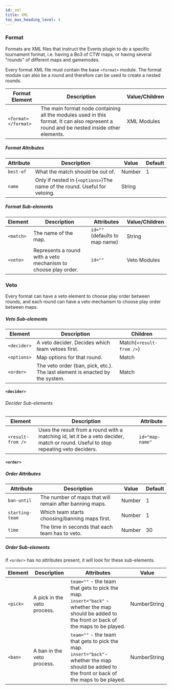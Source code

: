 ```yaml
---
id: xml
title: XML
toc_max_heading_level: 4
---
```


### Format

Formats are XML files that instruct the Events plugin to do a specific tournament format, i.e. having a Bo3 of CTW maps, or having several "rounds" of different maps and gamemodes.

Every format XML file must contain the base `<format>` module. 
The format module can also be a round and therefore can be used to create a nested rounds.

| Format Element | Description | Value/Children |
|---|---|---|
| `<format> </format>` | The main format node containing all the modules used in this format. It can also represent a round and be nested inside other elements. | <span className="badge badge--secondary">XML Modules</span> |

##### Format Attributes

| Attribute | Description | Value | Default |
|---|---|---|---|
| `best-of` | What the match should be out of. | <span className="badge badge--primary">Number</span> | 1 |
| `name` | <span className="badge badge--danger">Only if nested in {`<options>`}</span>The name of the round. Useful for vetoing. | <span className="badge badge--primary">String</span> |

##### Format Sub-elements

| Element | Description | Attributes | Value/Children |
|---|---|---|---|
| `<match>` | The name of the map. | `id=""`<br />(defaults to map name) | <span className="badge badge--primary">String</span> |
| `<veto>` | Represents a round with a veto mechanism to choose play order. | `id=""` | <span className="badge badge--secondary">Veto Modules</span> |

### Veto

Every format can have a veto element to choose play order between rounds, and each round can have a veto mechanism to choose play order between maps.

##### Veto Sub-elements

| Element | Description | Children |
|---|---|---|
| `<decider>` | A veto decider. Decides which team vetoes first. | <span className="badge badge--secondary">Match</span><span className="badge badge--secondary">{`<result-from />`}</span> |
| `<options>` | Map options for that round. | <span className="badge badge--secondary">Match</span> |
| `<order>` | The veto order (ban, pick, etc.). The last element is enacted by the system. | <span className="badge badge--secondary">Match</span> |

#### `<decider>`

###### Decider Sub-elements

| Element | Description | Attribute |
|---|---|---|
| `<result-from />` | Uses the result from a round with a matching id, let it be a veto decider, match or round. Useful to stop repeating veto deciders. | `id="map-name"` |

#### `<order>`

##### Order Attributes

| Attribute | Description | Value | Default |
|---|---|---|---|
| `ban-until` | The number of maps that will remain after banning maps. | <span className="badge badge--primary">Number</span> | 1 |
| `starting-team` | Which team starts choosing/banning maps first. | <span className="badge badge--primary">Number</span> | 1 |
| `time` | The time in seconds that each team has to veto. | <span className="badge badge--primary">Number</span> | 30 |

##### Order Sub-elements

If `<order>` has no attributes present, it will look for these sub-elements.

| Element | Description | Attributes | Value |
|---|---|---|---|
| `<pick>` | A pick in the veto process. | `team=""` - the team that gets to pick the map.<br />`insert="back"` - whether the map should be added to the front or back of the maps to be played. | <span className="badge badge--primary">Number</span><span className="badge badge--primary">String</span> |
| `<ban>` | A ban in the veto process. | `team=""` - the team that gets to pick the map.<br />`insert="back"`- whether the map should be added to the front or back of the maps to be played. | <span className="badge badge--primary">Number</span><span className="badge badge--primary">String</span> |
